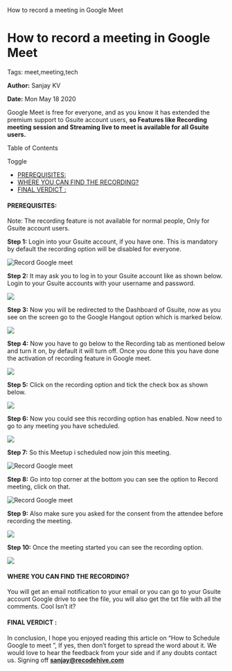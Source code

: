    How to record a meeting in Google Meet

How to record a meeting in Google Meet
======================================

Tags: meet,meeting,tech

**Author:** Sanjay KV

**Date:** Mon May 18 2020

Google Meet is free for everyone, and as you know it has extended the premium support to Gsuite account users, **so Features like Recording meeting session and Streaming live to meet is available for all Gsuite users.**

Table of Contents

Toggle

*   [PREREQUISITES:](https://recodehive.com/how-to-record-a-meeting-in-google-meet/#PREREQUISITES "PREREQUISITES:")
*   [WHERE YOU CAN FIND THE RECORDING?](https://recodehive.com/how-to-record-a-meeting-in-google-meet/#WHERE_YOU_CAN_FIND_THE_RECORDING "WHERE YOU CAN FIND THE RECORDING?")
*   [FINAL VERDICT :](https://recodehive.com/how-to-record-a-meeting-in-google-meet/#FINAL_VERDICT "FINAL VERDICT :")

#### PREREQUISITES:

Note: The recording feature is not available for normal people, Only for Gsuite account users.

**Step 1:** Login into your Gsuite account, if you have one. This is mandatory by default the recording option will be disabled for everyone.

![Record Google meet](https://recodehive.com/wp-content/uploads/2020/05/Screenshot-2020-05-16-at-2.49.47-PM-1024x446.png)

**Step 2:** It may ask you to log in to your Gsuite account like as shown below. Login to your Gsuite accounts with your username and password.

![](https://recodehive.com/wp-content/uploads/2020/05/Screenshot-2020-05-16-at-2.49.41-PM.png)

**Step 3:** Now you will be redirected to the Dashboard of Gsuite, now as you see on the screen go to the Google Hangout option which is marked below.

![](https://recodehive.com/wp-content/uploads/2020/05/Screenshot-2020-05-16-at-2.53.45-PM-1024x362.png)

**Step 4:** Now you have to go below to the Recording tab as mentioned below and turn it on, by default it will turn off. Once you done this you have done the activation of recording feature in Google meet.

![](https://recodehive.com/wp-content/uploads/2020/05/Screenshot-2020-05-16-at-2.54.10-PM-1024x494.png)

**Step 5:** Click on the recording option and tick the check box as shown below.

![](https://recodehive.com/wp-content/uploads/2020/05/Screenshot-2020-05-16-at-2.54.36-PM-1024x545.png)

**Step 6:** Now you could see this recording option has enabled. Now need to go to any meeting you have scheduled.

![](https://recodehive.com/wp-content/uploads/2020/05/Screenshot-2020-05-16-at-2.54.55-PM-1024x285.png)

**Step 7:** So this Meetup i scheduled now join this meeting.

![Record Google meet](https://recodehive.com/wp-content/uploads/2020/05/Screenshot-2020-05-18-at-5.50.14-PM.png)

**Step 8:** Go into top corner at the bottom you can see the option to Record meeting, click on that.

![Record Google meet](https://recodehive.com/wp-content/uploads/2020/05/Screenshot-2020-05-18-at-5.51.11-PM.png)

**Step 9:** Also make sure you asked for the consent from the attendee before recording the meeting.

![](https://recodehive.com/wp-content/uploads/2020/05/Screenshot-2020-05-18-at-5.51.20-PM.png)

**Step 10:** Once the meeting started you can see the recording option.

![](https://recodehive.com/wp-content/uploads/2020/05/Screenshot-2020-05-18-at-5.51.50-PM.png)

#### WHERE YOU CAN FIND THE RECORDING?

You will get an email notification to your email or you can go to your Gsuite account Google drive to see the file, you will also get the txt file with all the comments. Cool Isn’t it?

#### FINAL VERDICT :

In conclusion, I hope you enjoyed reading this article on “How to Schedule Google to meet ”, If yes, then don’t forget to spread the word about it. We would love to hear the feedback from your side and if any doubts contact us. Signing off **[sanjay@recodehive.com](https://recodehive.com/about-us/)**